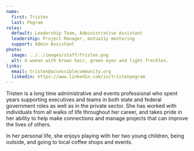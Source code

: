 ```yaml
---
name:
  first: Tristen
  last: Pegram
roles:
  default: Leadership Team, Administrative Assistant
  leadership: Project Manager, mutua11y mentoring
  support: Admin Assistant
photo:
  image: ../../images/staff/Tristen.png
  alt: A woman with brown hair, green eyes and light freckles.
links:
  email: tristen@accessiblecommunity.org
  linkedin: https://www.linkedin.com/in/tristenpegram
---
```


Tristen is a long time administrative and events professional who spent years supporting executives and teams in both state and federal government roles as well as in the private sector. She has worked with individuals from all walks of life throughout her career, and takes pride in her ability to help make connections and manage projects that can improve the lives of others.

In her personal life, she enjoys playing with her two young children, being outside, and going to local coffee shops and events.
